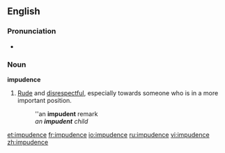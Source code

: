 ==English==

===Pronunciation===
*{{audio|en-us-impudent.ogg|Audio (US)}}

===Noun===
'''impudence'''
#[[rude|Rude]] and [[disrespectful]], especially towards someone who is in a more important position.
#: ''an '''impudent''' remark
#:''an '''impudent''' child''

[[et:impudence]]
[[fr:impudence]]
[[io:impudence]]
[[ru:impudence]]
[[vi:impudence]]
[[zh:impudence]]
